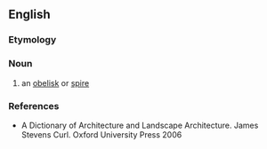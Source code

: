 ==English==
===Etymology===
{{etystub}}

===Noun===
{{en-noun}}
# {{architecture}} an [[obelisk]] or [[spire]]

===References===
*A Dictionary of Architecture and Landscape Architecture. James Stevens Curl. Oxford University Press 2006